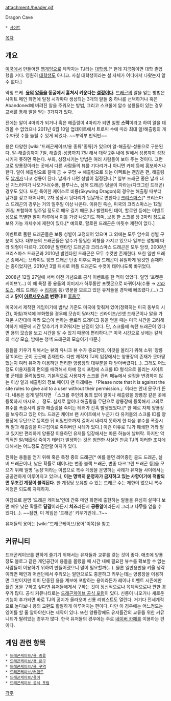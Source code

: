 attachment:/header.gif

Dragon Cave

 * [http://dragcave.net/ 사이트]

[[목차]]
== 개요 ==
[[미국]]에서 만들어진 [[웹게임]]으로 제작자는 TJ라는 [[대학생]].[* 헌데 지금쯤이면 대학 졸업했을 거다. 영원히 [[대학생]]도 아니고. 사실 대학생이라는 설 자체가 어디에서 나왔는지 알 수 없다.]

약칭 드케. '''[[용]]의 [[알]]들을 동굴에서 훔쳐서 키운다는 [[설정]]이다.''' [[드래곤]]의 알을 얻는 방법은 사이트 메인 화면에 일정 시각마다 생성되는 3개의 알들 중 하나를 선택하거나 혹은 Abandoned에 버려진 알을 주워오는 방법, 그리고 스크롤에 암수 성룡들이 있는 경우 교배를 통해 알을 얻는 3가지가 있다.

전에는 알이 4마리가 되거나 혹은 해츨링이 4마리가 되면 일명 '''스락'''이라고 하여 알을 데려올 수 없었으나 2011년 6월 10일 업데이트에서 트로피 수에 따라 최대 알/해츨링의 개수/마릿 수를 늘릴 수 있게 되었다. ~~부익부 빈익빈~~

용은 다양한 [wiki:"드래곤케이브/용 종류"종류]가 있으며 알-해츨링-성룡으로 구분된다. 알-해츨링까지 7일, 해츨링-성룡까지 7일 해서 대략 2주 내에 알에서 성룡까지 성장시키지 못하면 죽는다. 부화, 성장시키는 방법은 여러 사람들이 보아 주는 것이다. 그런 고로 양룡장이라는 곳에서 다른 사람들의 뷰를 기다리거나 아니면 카페 등에 홍보하거나 한다. 알이 해츨링으로 갈때 금 → 구멍 → 해츨링으로 되는 이펙트는 괜찮은 편, 해츨링도 [[날개]]가 나고 성룡이 된다. 날개가 나면 성별이 결정된다.[* 일부 드래곤 종은 날개 대신 지느러미가 나오거나(수룡, 블루나스, 심해 드래곤) 덩굴이 자라는(다크그린 드래곤) 경우도 있다. 또한 특이한 케이스로 비룡(Skywing Dragon)의 경우는 해츨링 때부터 날개를 갖고 태어나며, 2차 성장시 뒷다리가 뒷날개로 변한다.] [[크리스마스]][* 크리스마스 드래곤의 경우는 거의 일주일 이상 나온다. 이유인 즉슨, 미국의 크리스마스는 12월 25일 포함하여 일주일 정도로 매우 길기 때문.]나 발렌타인 데이, 할로윈 등에는 이벤트 성으로 특별한 알이 하루에서 이틀 가량 나오기도 하며, 보통 한 스크롤 당 2마리 정도로 보유 가능 개체수에 제한이 있다.[* 예외로, 할로윈 드래곤은 마릿수 제한이 없다.]

이벤트로 풀린 드래곤들은 보통 성별이 고정되어 있으며 그 외에는 모두 암수의 성별 구분이 있다. 대부분의 드래곤들은 암수가 동일한 외형을 가지고 있으나 일부는 성별에 따라 외형이 다르다. 2009년 발렌타인 드래곤과 크리스마스 드래곤은 모두 암컷, 2008년 크리스마스 드래곤과 2010년 발렌타인 드래곤은 모두 수컷만 존재한다. 또한 일반 드래곤 종에서는 브라이트 핑크 드래곤 단종 이후로 퍼플 드래곤이 유일하게 암컷만 존재하는 종이었지만, 2010년 3월 패치로 퍼플 드래곤도 수컷이 태어나도록 바뀌었다.

2008년 12월 27일에 서버 이전 기념으로 공식 이벤트를 한 적이 있었다. 일명 '포켓몬 케이브'(…) 이 때 특정 종 용들의 이미지가 하루동안 포켓몬으로 바뀌어서(수룡 → [[갸라도스]], 레드 드래곤 → [[리자몽]] 등) 영문을 모르고 있던 유저들을 경악에 빠뜨렸다.(…) 그리고 '''닭이 [[아르세우스]]로 변했다!!!''' [[흠좀무]]

미국에서 제작한 게임이기에 밤/낮 기준도 미국에 맞춰져 있어(정확히는 미국 동부의 시간), 아침/저녁에 부화했을 경우에 모습이 달라지는 선라이즈/선셋 드래곤이나 알을 가져온 시간대에 따라 모습이 변하는 글로리 드레이크 등을 얻을 때는 미국 시간을 고려해야하기 때문에 시간 맞추기가 어려워지는 난점이 있다. 단, 스크롤에 녹턴 드래곤이 있다면 용의 모습을 보고 시간을 알 수 있기 때문에 편리하다.[* 미국 시간으로 낮에는 갈색의 석상 모습, 밤에는 청색 드래곤의 모습이기 때문.]

용들을 키우기 위해서는 뷰와 유니크 뷰 수가 중요한데, 이것을 올리기 위해 소위 '양룡장'이라는 곳이 곳곳에 존재한다. 다만 제작자 TJ의 입장에서는 양룡장의 존재가 못마땅했는지 여러 유저가 이용하던 편리한 양룡장의 대부분을 다 닫아버렸다(…). 그래도 어느 정도 이용자들의 편의를 배려해서 아예 정식 포럼에 스크롤 ID 형식으로 올리는 사이트 몇 군데를 올려놓았다. 기본적으로 사용자가 스크롤 관리 메뉴에서 설정을 변경하지 않는 이상 알과 해츨링의 정보 페이지 맨 아래에는 「Please note that it is against the site rules to give aid to a user without their permission.」이라는 안내 문구가 뜬다. 내용은 쉽게 말하자면 「스크롤 주인의 동의 없이 알이나 해츨링을 양룡장 같은 곳에 등록하지 마시오.」 정도. 실제로 알이나 해츨링을 무단으로 양룡장에 등록해서 고의로 뷰수를 폭증시켜 알과 해츨링을 죽이는 테러가 간혹 발생했었다.[* 한 예로 자체 양룡장을 보유하고 있던 어느 드래곤 케이브 팬 사이트에서 누군가 타 유저들의 스크롤 ID를 양룡장에 무단으로 등록한 뒤 비밀번호까지 걸어서 내리지 못하게 한 다음 뷰수를 폭증시켜 알과 해츨링을 마구잡이로 죽여버린 사례가 있다.] 이런 이유로 TJ가 폐쇄한 거라 알고 있지만 편리하게 양룡장 이용하던 유저들 입장에서는 마른 하늘에 날벼락. 하지만 악의적인 알/해츨링 죽이기 테러가 발생하는 것은 엄연한 사실인 만큼 TJ의 이러한 조치에 대해서는 어느정도 감안할 여지가 있다.

원하는 용들을 얻기 위해 혹은 특정 종의 드래곤[* 예를 들면 레어종인 골드 드래곤, 실버 드래곤이나, 낮은 확률로 태어나는 변종 블랙 드래곤, 변종 다크그린 드래곤 등]을 모으기 위해 일명 '농장'이라는 이름으로 복수 계정을 운영하는 사례가 유저들 사이에서는 공공연하게 이루어지고 있으나, '''이는 명백히 운영자가 금지하고 있는 사항이기에 적발되면 무조건 계정이 블럭된다.''' 한 계정당 보유할 수 있는 드래곤 수는 제한이 없으니 복수 계정은 되도록 자제하자.

여담으로 분명 '드래곤 케이브'인데 간혹 메인 화면에 출현하는 알들을 유심히 살피다 보면 매우 낮은 확률로 '''달걀'''이라든지 '''치즈'''라든지 '''공룡알'''이라든지 그리고 '''나무'''를 얻을 수 있다(…). ~~잠깐, 이 게임은 '드래곤' 키우기인데…?~~

유저들의 용어는 [wiki:"드래곤케이브/용어"이쪽]을 참고
== 커뮤니티 ==
드래곤케이브를 편하게 즐기기 위해서는 유저들과 교류를 갖는 것이 좋다. 애초에 양룡장도 블로그 같은 개인공간에 용들을 올렸을 때 시간 내에 필요한 뷰수를 확보할 수 없는 사람들이 이용하기 위하여 만들어졌으니 말이 필요할까(…). 물론 일반용만을 키울 생각이라면 메인과 어밴던에서 주워오는 알만으로도 충분하고 키우는데는 양룡장을 이용하면 그만이지만 이미 단종된 용을 계보에 포함하는 용이라든가 레어나 이벤트 시즌에만 풀린 용을 구하고 싶다면 유저들에게서 구하는 것이 정신적으로나 육체적으로나 편한 경우가 많다. 공식 커뮤니티로는 [http://forums.dragcave.net/ 드래곤케이브 공식 포럼]이 있다. 신룡이 나오거나 새로운 기능이 추가되면 바로 TJ의 공지가 올라오며 신룡 리퀘스트도 열린다. 거기다 전세계적으로 놀다보니 용의 교환도 활발하게 이루어지는 편이다. 다만 이 경우에는 어느정도는 영어를 할 줄 알아야한다는 제약이 있다. 또한 양룡장에도 유저들간의 교류를 위한 커뮤니티가 딸려있는 경우가 많다. 한국 유저들의 경우에는 주로 [[네이버 카페]]를 이용하는 편이다.
== 게임 관련 항목 ==
 * [[드래곤케이브/용 종류]]
 * [[드래곤케이브/용 문구]]
 * [[드래곤케이브/용 구역]]
 * [[드래곤케이브/커맨드]]
 * [[드래곤케이브/용어]]
 * [http://forums.dragcave.net/ 드래곤케이브 공식 포럼]
[[각주]]
